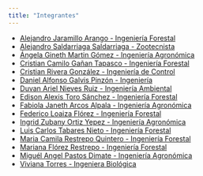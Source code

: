 ```yaml
---
title: "Integrantes"
---
```


- [Alejandro Jaramillo Arango - Ingeniería Forestal](https://github.com/Ale-j)
- [Alejandro Saldarriaga Saldarriaga - Zootecnista]()
- [Ángela Gineth Martin Gómez - Ingeniería Agronómica]()
- [Cristian Camilo Gañan Tapasco - Ingeniería Forestal]()
- [Cristian Rivera González - Ingeniería de Control](https://github.com/riveracrist)
- [Daniel Alfonso Galvis Pinzón - Ingeniería]()
- [Duvan Ariel Nieves Ruiz - Ingeniería Ambiental]()
- [Edison Alexis Toro Sánchez - Ingeniería Forestal](https://github.com/edatorosa)
- [Fabiola Janeth Arcos Alpala - Ingeniería Agronómica]()
- [Federico Loaiza Flórez - Ingeniería Forestal](https://kawaiilos3r.netlify.com/)
- [Ingrid Zubany Ortiz Yepez - Ingeniería Agronómica]()
- [Luis Carlos Tabares Nieto - Ingeniería Forestal]()
- [Maria Camila Restrepo Quintero - Ingeniería Forestal]()
- [Mariana Flórez Restrepo - Ingeniería Forestal](https://github.com/MarianaFlorezRpo)
- [Miguél Angel Pastos Dimate - Ingeniería Agronómica]()
- [Viviana Torres - Ingeniera Biológica]()
